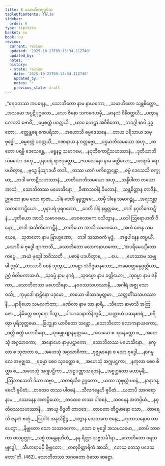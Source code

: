 ```yaml
---
title: 8 သောဘိတဗုဒ္ဓဝံသ
tableOfContents: false
sidebar:
  order: 9
type: tipitaka
basket: su
book: bu
review:
  current: review
  updated: '2025-10-23T09:13:34.112740'
  updated_by: ''
  notes: ''
  history:
  - state: review
    date: '2025-10-23T09:13:34.112740'
    updated_by: ''
    notes: ''
    previous_state: draft
---
```



<ReviewStatus review={frontmatter.review} showDetails={true} />

<HypothesisAnnotation frontmatter={frontmatter} />

<DynamicBreadcrumb />

<Division number="1" book="bu" e="ch" v="21" p="334">

<Paragraph number="441" type="verses" book="bu">
_“ရေဝတဿ အပရေန,_  
_သောဘိတော နာမ နာယကော;_  
_သမာဟိတော သန္တစိတ္တော,_  
_အသမော အပ္ပဋိပုဂ္ဂလော._  

</Paragraph>

</Division>
<Division number="2" book="bu" e="ch" v="21" p="334">

<Paragraph number="442" type="verses" book="bu">
_သော ဇိနော သကဂေဟမှိ,_  
_မာနသံ ဝိနိဝတ္တယိ;_  
_ပတွာန ကေဝလံ ဗောဓိံ,_  
_ဓမ္မစက္ကံ ပဝတ္တယိ._  

</Paragraph>

</Division>
<Division number="3" book="bu" e="ch" v="21" p="334">

<Paragraph number="443" type="verses" book="bu">
_ယာဝ ဟေဋ္ဌာ အဝီစိတော,_  
_ဘဝဂ္ဂါ စာပိ ဥဒ္ဓတော;_  
_ဧတ္ထန္တရေ ဧကပရိသာ,_  
_အဟောသိ ဓမ္မဒေသနေ._  

</Paragraph>

</Division>
<Division number="4" book="bu" e="ch" v="21" p="334">

<Paragraph number="444" type="verses" book="bu">
_တာယ ပရိသာယ သမ္ဗုဒ္ဓေါ,_  
_ဓမ္မစက္ကံ ပဝတ္တယိ;_  
_ဂဏနာယ န ဝတ္တဗ္ဗော,_  
_ပဌမာဘိသမယော အဟု._  

</Paragraph>

</Division>
<Division number="5" book="bu" e="ch" v="21" p="334">

<Paragraph number="445" type="verses" book="bu">
_တတော ပရမ္ပိ ဒေသေန္တေ,_  
_မရူနဉ္စ သမာဂမေ;_  
_နဝုတိကောဋိသဟဿာနံ,_  
_ဒုတိယာဘိသမယော အဟု._  

</Paragraph>

</Division>
<Division number="6" book="bu" e="ch" v="21" p="334">

<Paragraph number="446" type="verses" book="bu">
_ပုနာပရံ ရာဇပုတ္တော,_  
_ဇယသေနော နာမ ခတ္တိယော;_  
_အာရာမံ ရောပယိတွာန,_  
_ဗုဒ္ဓေ နိယျာဒယီ တဒါ._  

</Paragraph>

</Division>
<Division number="7" book="bu" e="ch" v="21" p="334">

<Paragraph number="447" type="verses" book="bu">
_တဿ ယာဂံ ပကိတ္တေန္တော,_  
_ဓမ္မံ ဒေသေသိ စက္ခုမာ;_  
_တဒါ ကောဋိသဟဿာနံ,_  
_တတိယာဘိသမယော အဟု._  

</Paragraph>

</Division>
<Division number="8" book="bu" e="ch" v="21" p="334">

<Paragraph number="448" type="verses" book="bu">
_သန္နိပါတာ တယော အာသုံ,_  
_သောဘိတဿ မဟေသိနော;_  
_ခီဏာသဝါနံ ဝိမလာနံ,_  
_သန္တစိတ္တာန တာဒိနံ._  

</Paragraph>

</Division>
<Division number="9" book="bu" e="ch" v="21" p="334">

<Paragraph number="449" type="verses" book="bu">
ဥဂ္ဂတော နာမ သော ရာဇာ,_  
_ဒါနံ ဒေတိ နရုတ္တမေ;_  
_တမှိ ဒါနေ သမာဂဉ္ဆုံ,_  
_အရဟန္တာ သတကောဋိယော._  

</Paragraph>

</Division>
<Division number="10" book="bu" e="ch" v="21" p="334">

<Paragraph number="450" type="verses" book="bu">
_ပုနာပရံ ပုရဂဏော,_  
_ဒေတိ ဒါနံ နရုတ္တမေ;_  
_တဒါ နဝုတိကောဋီနံ,_  
_ဒုတိယော အာသိ သမာဂမော._  

</Paragraph>

</Division>
<Division number="11" book="bu" e="ch" v="21" p="335">

<Paragraph number="451" type="verses" book="bu">
_ဒေဝလောကေ ဝသိတွာန,_  
_ယဒါ ဩရောဟတီ ဇိနော;_  
_တဒါ အသီတိကောဋီနံ,_  
_တတိယော အာသိ သမာဂမော._  

</Paragraph>

</Division>
<Division number="12" book="bu" e="ch" v="21" p="335">

<Paragraph number="452" type="verses" book="bu">
_အဟံ တေန သမယေန,_  
_သုဇာတော နာမ ဗြာဟ္မဏော;_  
_တဒါ သသာဝကံ ဗုဒ္ဓံ,_  
_အန္နပါနေန တပ္ပယိံ._  

</Paragraph>

</Division>
<Division number="13" book="bu" e="ch" v="21" p="335">

<Paragraph number="453" type="verses" book="bu">
_သောပိ မံ ဗုဒ္ဓေါ ဗျာကာသိ,_  
_သောဘိတော လောကနာယကော;_  
_‘အပရိမေယျိတော ကပ္ပေ,_  
_အယံ ဗုဒ္ဓေါ ဘဝိဿတိ._  

</Paragraph>

</Division>
<Division number="14" book="bu" e="ch" v="21" p="335">

<Paragraph number="454" type="verses" book="bu">
_ပဓာနံ ပဒဟိတွာန,_  
_ …ပေ… _  
_ဟေဿာမ သမ္မုခါ ဣမံ’._  

</Paragraph>

</Division>
<Division number="15" book="bu" e="ch" v="21" p="335">

<Paragraph number="455" type="verses" book="bu">
_တဿာပိ ဝစနံ သုတွာ,_  
_ဟဋ္ဌော သံဝိဂ္ဂမာနသော;_  
_တမေဝတ္ထမနုပ္ပတ္တိယာ,_  
ဥဂ္ဂံ ဓိတိမကာသဟံ._  

</Paragraph>

</Division>
<Division number="16" book="bu" e="ch" v="21" p="335">

<Paragraph number="456" type="verses" book="bu">
_သုဓမ္မံ နာမ နဂရံ,_  
_သုဓမ္မော နာမ ခတ္တိယော;_  
_သုဓမ္မာ နာမ ဇနိကာ,_  
_သောဘိတဿ မဟေသိနော._  

</Paragraph>

</Division>
<Division number="17" book="bu" e="ch" v="21" p="335">

<Paragraph number="457" type="verses" book="bu">
_နဝဝဿသဟဿာနိ,_  
_အဂါရံ အဇ္ဈ သော ဝသိ;_  
_ကုမုဒေါ နာဠိနော ပဒုမော,_  
_တယော ပါသာဒမုတ္တမာ._  

</Paragraph>

</Division>
<Division number="18" book="bu" e="ch" v="21" p="335">

<Paragraph number="458" type="verses" book="bu">
_သတ္တတိံသသဟဿာနိ,_  
_နာရိယော သမလင်္ကတာ;_  
_မဏိလာ နာမ သာ နာရီ,_  
_သီဟော နာမာသိ အတြဇော._  

</Paragraph>

</Division>
<Division number="19" book="bu" e="ch" v="21" p="335">

<Paragraph number="459" type="verses" book="bu">
_နိမိတ္တေ စတုရော ဒိသွာ,_  
_ပါသာဒေနာဘိနိက္ခမိ;_  
_သတ္တာဟံ ပဓာနစာရံ,_  
_စရိတွာ ပုရိသုတ္တမော._  

</Paragraph>

</Division>
<Division number="20" book="bu" e="ch" v="21" p="335">

<Paragraph number="460" type="verses" book="bu">
_ဗြဟ္မုနာ ယာစိတော သန္တော,_  
_သောဘိတော လောကနာယကော;_  
_ဝတ္တိ စက္ကံ မဟာဝီရော,_  
_သုဓမ္မုယျာနမုတ္တမေ._  

</Paragraph>

</Division>
<Division number="21" book="bu" e="ch" v="21" p="335">

<Paragraph number="461" type="verses" book="bu">
_အသမော စ သုနေတ္တော စ,_  
_အဟေသုံ အဂ္ဂသာဝကာ;_  
_အနောမော နာမုပဋ္ဌာကော,_  
_သောဘိတဿ မဟေသိနော._  

</Paragraph>

</Division>
<Division number="22" book="bu" e="ch" v="21" p="335">

<Paragraph number="462" type="verses" book="bu">
_နကုလာ စ သုဇာတာ စ,_  
_အဟေသုံ အဂ္ဂသာဝိကာ;_  
_ဗုဇ္ဈမာနော စ သော ဗုဒ္ဓေါ,_  
_နာဂမူလေ အဗုဇ္ဈထ._  

</Paragraph>

</Division>
<Division number="23" book="bu" e="ch" v="21" p="335">

<Paragraph number="463" type="verses" book="bu">
_ရမ္မော စေဝ သုဒတ္တော စ,_  
_အဟေသုံ အဂ္ဂုပဋ္ဌကာ;_  
_နကုလာ စေဝ စိတ္တာ စ,_  
_အဟေသုံ အဂ္ဂုပဋ္ဌိကာ._  

</Paragraph>

</Division>
<Division number="24" book="bu" e="ch" v="21" p="335">

<Paragraph number="464" type="verses" book="bu">
_အဋ္ဌပဏ္ဏာသရတနံ,_  
_အစ္စုဂ္ဂတော မဟာမုနိ;_  
_ဩဘာသေတိ ဒိသာ သဗ္ဗာ,_  
_သတရံသီဝ ဥဂ္ဂတော._  

</Paragraph>

</Division>
<Division number="25" book="bu" e="ch" v="21" p="336">

<Paragraph number="465" type="verses" book="bu">
_ယထာ သုဖုလ္လံ ပဝနံ,_  
_နာနာဂန္ဓေဟိ ဓူပိတံ;_  
_တထေဝ တဿ ပါဝစနံ,_  
_သီလဂန္ဓေဟိ ဓူပိတံ._  

</Paragraph>

</Division>
<Division number="26" book="bu" e="ch" v="21" p="336">

<Paragraph number="466" type="verses" book="bu">
_ယထာပိ သာဂရော နာမ,_  
_ဒဿနေန အတပ္ပိယော;_  
_တထေဝ တဿ ပါဝစနံ,_  
_သဝနေန အတပ္ပိယံ._  

</Paragraph>

</Division>
<Division number="27" book="bu" e="ch" v="21" p="336">

<Paragraph number="467" type="verses" book="bu">
_နဝုတိဝဿသဟဿာနိ,_  
_အာယု ဝိဇ္ဇတိ တာဝဒေ;_  
_တာဝတာ တိဋ္ဌမာနော သော,_  
_တာရေသိ ဇနတံ ဗဟုံ._  

</Paragraph>

</Division>
<Division number="28" book="bu" e="ch" v="21" p="336">

<Paragraph number="468" type="verses" book="bu">
_ဩဝါဒံ အနုသိဋ္ဌိဉ္စ,_  
_ဒတွာန သေသကေ ဇနေ;_  
_ဟုတာသနောဝ တာပေတွာ,_  
_နိဗ္ဗုတော သော သသာဝကော._  

</Paragraph>

</Division>
<Division number="29" book="bu" e="ch" v="21" p="336">

<Paragraph number="469" type="verses" book="bu">
_သော စ ဗုဒ္ဓေါ အသမသမော,_  
_တေပိ သာဝကာ ဗလပ္ပတ္တာ;_  
_သဗ္ဗံ တမန္တရဟိတံ,_  
_နနု ရိတ္တာ သဗ္ဗသင်္ခါရာ._  

</Paragraph>

</Division>
<Division number="30" book="bu" e="ch" v="21" p="336">

<Paragraph number="470" type="verses" book="bu">
_သောဘိတော ဝရသမ္ဗုဒ္ဓေါ,_  
_သီဟာရာမမှိ နိဗ္ဗုတော;_  
_ဓာတုဝိတ္ထာရိကံ အာသိ,_  
_တေသု တေသု ပဒေသတော”တိ. (462)_  


</Paragraph>
</Division>

<Paragraph number="471" type="center" book="bu">
သောဘိတဿ ဘဂဝတော ဝံသော ဆဋ္ဌော.
</Paragraph>